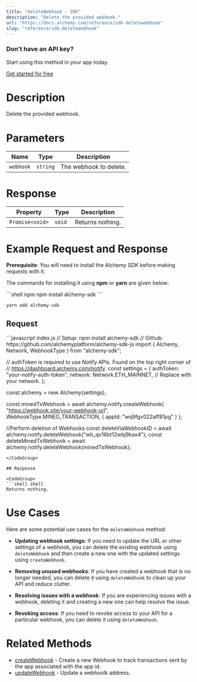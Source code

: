 ```yaml
---
title: "deleteWebhook - SDK"
description: "Delete the provided webhook."
url: "https://docs.alchemy.com/reference/sdk-deletewebhook"
slug: "reference/sdk-deletewebhook"
---
```



### Don’t have an API key?

Start using this method in your app today.

[Get started for free](https://dashboard.alchemy.com/signup/?a=estimateGas)

# Description

Delete the provided webhook.

# Parameters

| Name      | Type     | Description            |
| --------- | -------- | ---------------------- |
| `webhook` | `string` | The webhook to delete. |

# Response

| Property        | Type   | Description      |
| --------------- | ------ | ---------------- |
| `Promise<void>` | `void` | Returns nothing. |

# Example Request and Response

**Prerequisite**: You will need to install the Alchemy SDK before making requests with it.

The commands for installing it using **npm** or **yarn** are given below:

<CodeGroup>
  ```shell npm
  npm install alchemy-sdk
  ```

  ```shell yarn
  yarn add alchemy-sdk
  ```
</CodeGroup>

## Request

<CodeGroup>
  ```javascript index.js
  // Setup: npm install alchemy-sdk
  // Github: https://github.com/alchemyplatform/alchemy-sdk-js
  import { Alchemy, Network, WebhookType } from "alchemy-sdk";

  // authToken is required to use Notify APIs. Found on the top right corner of
  // https://dashboard.alchemy.com/notify.
  const settings = {
    authToken: "your-notify-auth-token",
    network: Network.ETH_MAINNET, // Replace with your network.
  };

  const alchemy = new Alchemy(settings);

  const minedTxWebhook = await alchemy.notify.createWebhook(
    "https://webhook.site/your-webhook-url",
    WebhookType.MINED_TRANSACTION,
    { appId: "wq9fgv022aff81pg" }
  );

  //Perform deletion of Webhooks
  const deleteViaWebhookID = await alchemy.notify.deleteWebhook("wh_qv16bt12wbj9kax4");
  const deleteMinedTxWebhook = await alchemy.notify.deleteWebhook(minedTxWebhook);
  ```
</CodeGroup>

## Response

<CodeGroup>
  ```shell shell
  Returns nothing.
  ```
</CodeGroup>

# Use Cases

Here are some potential use cases for the `deleteWebhook` method:

* **Updating webhook settings**: If you need to update the URL or other settings of a webhook, you can delete the existing webhook using `deleteWebhook` and then create a new one with the updated settings using `createWebhook`.

* **Removing unused webhooks**: If you have created a webhook that is no longer needed, you can delete it using `deleteWebhook` to clean up your API and reduce clutter.

* **Resolving issues with a webhook**: If you are experiencing issues with a webhook, deleting it and creating a new one can help resolve the issue.

* **Revoking access**: If you need to revoke access to your API for a particular webhook, you can delete it using `deleteWebhook`.

# Related Methods

* [createWebhook](/reference/createwebhook-sdk) - Create a new Webhook to track transactions sent by the app associated with the app id.
* [updateWebhook](/reference/updatewebhook-sdk) - Update a webhoolk address.
